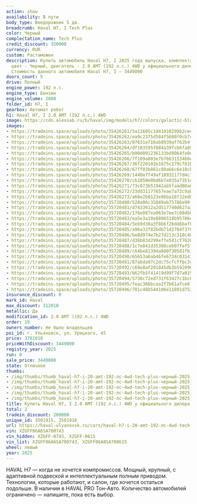 ```yaml
---
action: show
availability: В пути
body_type: Внедорожник 5 дв.
breadcrumb: Haval H7, I Tech Plus
color: Черный
complectation_name: Tech Plus
credit_discount: 350000
currency: RUR
custom: Растаможен
description: Купить автомобиль Haval H7, I 2025 года выпуска, комплектация Tech Plus,
  цвет - Черный, двигатель - 2.0 AMT (192 л.с.) 4WD у официального дилера в г. Ульяновск.
  Стоимость данного автомобиля Haval H7, I – 3449000
doors_count: 5
drive: Полный
engine_power: 192 л.с.
engine_type: Бензин
engine_volume: 2000
folder_id: H7, I
gearbox: Автомат робот
h1: Haval H7, I 2.0 AMT (192 л.с.) 4WD
image: https://cdn.alexsab.ru/b/haval/img/models/h7/colors/galactic-black.webp
images:
- https://tradeins.space/uploads/photo/35426261/5a11605c1d41010299b2cee1ff5b5d8b.jpg
- https://tradeins.space/uploads/photo/35426262/ea9c2375d584f5600f0cb7c3d7105f8b.jpg
- https://tradeins.space/uploads/photo/35426263/97631e716ab8939af762b4fa99c0def1.jpg
- https://tradeins.space/uploads/photo/35426264/df103595f084a39fcb6fa8915c15333f.jpg
- https://tradeins.space/uploads/photo/35426265/b90d091236133bd9064fe0e01833461b.jpg
- https://tradeins.space/uploads/photo/35426266/7f109a803e7b7663153460e965b13fac.jpg
- https://tradeins.space/uploads/photo/35426267/36f220102e1675c279cf81b83b048e6f.jpg
- https://tradeins.space/uploads/photo/35426268/67ff03b861c88a66c6e18cb8b29422ac.jpg
- https://tradeins.space/uploads/photo/35426269/1440e7f49af18932177d4c72b883e1b3.jpg
- https://tradeins.space/uploads/photo/35426270/cb1850e0bd6b7e035a71b1e99639069a.jpg
- https://tradeins.space/uploads/photo/35426271/73c073b51942ab5faad08a641305c863.jpg
- https://tradeins.space/uploads/photo/35426272/23dd31177657eae7a72c9abf517aa2d6.jpg
- https://tradeins.space/uploads/photo/35426273/a66e2b8123e86ba18f32ed895a2eb19e.jpg
- https://tradeins.space/uploads/photo/35720480/528a06c35049ab75786e98f9c45d13e1.jpg
- https://tradeins.space/uploads/photo/35720481/d7433612a2d517740d627a3c2e27808a.jpg
- https://tradeins.space/uploads/photo/35720482/176e087ea963e7ee7c084b07a5b348c9.jpg
- https://tradeins.space/uploads/photo/35720483/ea5e3a10e8806518b95706e1d8da49ef.jpg
- https://tradeins.space/uploads/photo/35720484/5eb9d38a3f8b6f26dd6bafb4b6670ba5.jpg
- https://tradeins.space/uploads/photo/35720485/a96a32f82bdb71d2764f378728a221ed.jpg
- https://tradeins.space/uploads/photo/35720486/be8d974e7b27d213c310c48888d81175.jpg
- https://tradeins.space/uploads/photo/35720487/d36b83d299effe541cf7620597cb59f6.jpg
- https://tradeins.space/uploads/photo/35720488/1c7e841d35308ceb07fef5793ffe5432.jpg
- https://tradeins.space/uploads/photo/35720489/c64be81394a600f30581fb1444918a97.jpg
- https://tradeins.space/uploads/photo/35720490/65653a6ab46fe6734c03141e4ca404fb.jpg
- https://tradeins.space/uploads/photo/35720491/87abda97c2dc75cfcffbc3c8c7c948d0.jpg
- https://tradeins.space/uploads/photo/35720492/c69e8af201845db3b592096575c159db.jpg
- https://tradeins.space/uploads/photo/35720493/b62fb5f41419d99f7d7a019fb49b4b3f.jpg
- https://tradeins.space/uploads/photo/35720494/5730c72ed731f63427c1bc6e40f5348e.jpg
- https://tradeins.space/uploads/photo/35720495/feac366bcaa2f7b61afce67c90b11aa7.jpg
- https://tradeins.space/uploads/photo/35720496/701c48b544106e11891d75375902c847.jpg
insurance_discount: 0
mark_id: Haval
max_discount: 312010
metallic: Да
modification_id: 2.0 AMT (192 л.с.) 4WD
order: 19
owners_number: Не было владельцев
poi_id: г. Ульяновск, ул. Урицкого, 45
price: 3761010
priceWithDiscount: 3449000
registry_year: 2025
run: 0
sale_price: 3449000
state: Отличное
thumbs:
- /img/thumbs/thumb_haval-h7-i-20-amt-192-лс-4wd-tech-plus-черный-2025_b5d8b_0.webp
- /img/thumbs/thumb_haval-h7-i-20-amt-192-лс-4wd-tech-plus-черный-2025_05f8b_1.webp
- /img/thumbs/thumb_haval-h7-i-20-amt-192-лс-4wd-tech-plus-черный-2025_0def1_2.webp
- /img/thumbs/thumb_haval-h7-i-20-amt-192-лс-4wd-tech-plus-черный-2025_5333f_3.webp
- /img/thumbs/thumb_haval-h7-i-20-amt-192-лс-4wd-tech-plus-черный-2025_3461b_4.webp
title: Купить Haval H7, I 2.0 AMT (192 л.с.) 4WD у официального дилера в Ульяновске
total: 2
tradein_discount: 200000
unique_id: 3501915, 3501916
url: https://haval-ulyanovsk.ru/cars/haval-h7-i-20-amt-192-лс-4wd-tech-plus-черный-2025/
vin: XZGFF06A6SA700743
vin_hidden: XZGFF-0743, XZGFF-0615
vin_list: XZGFF06A6SA700743, XZGFF06A8SA700615
wheel: левый
year: 2025
---
```

HAVAL H7 — когда не хочется компромиссов. Мощный, крупный, с адаптивной подвеской и интеллектуальным полным приводом. Технологии, которые работают, и салон, где хочется остаться подольше. В наличии в HAVAL PRO Тон-Авто. Количество автомобилей ограничено — напишите, пока есть выбор.
